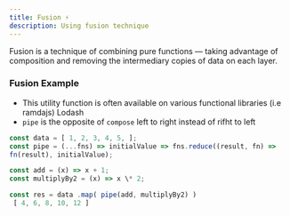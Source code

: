 ```yaml
---
title: Fusion ⚡️
description: Using fusion technique
---
```


Fusion is a technique of combining pure functions — taking advantage of
composition and removing the intermediary copies of data on each layer.

### Fusion Example

- This utility function is often available on various functional libraries (i.e
  ramdajs) Lodash
- `pipe` is the opposite of `compose` left to right instead of rifht to left

```js
const data = [ 1, 2, 3, 4, 5, ];
const pipe = (...fns) => initialValue => fns.reduce((result, fn) =>
fn(result), initialValue);

const add = (x) => x + 1;
const multiplyBy2 = (x) => x \* 2;

const res = data .map( pipe(add, multiplyBy2) )
 [ 4, 6, 8, 10, 12 ]
```
